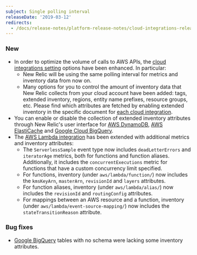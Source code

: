 ```yaml
---
subject: Single polling interval
releaseDate: '2019-03-12'
redirects:
  - /docs/release-notes/platform-release-notes/cloud-integrations-release-notes/2019-03-08-integrations-single-polling-interval
---
```


### New

* In order to optimize the volume of calls to AWS APIs, the [cloud integrations setting](https://docs.newrelic.com/docs/integrations/new-relic-integrations/getting-started/configure-polling-frequency-data-collection-cloud-integrations) options have been enhanced. In particular:
  * New Relic will be using the same polling interval for metrics and inventory data from now on.
  * Many options for you to control the amount of inventory data that New Relic collects from your cloud account have been added: tags, extended inventory, regions, entity name prefixes, resource groups, etc. Please find which attributes are fetched by enabling extended inventory in the specific document for [each cloud integration](https://docs.newrelic.com/docs/integrations/amazon-integrations/aws-integrations-list).
* You can enable or disable the collection of extended inventory attributes through New Relic's user interface for [AWS DynamoDB](https://docs.newrelic.com/docs/integrations/amazon-integrations/aws-integrations-list/aws-dynamodb-monitoring-integration), [AWS ElastiCache](https://docs.newrelic.com/docs/integrations/amazon-integrations/aws-integrations-list/aws-elasticache-monitoring-integration) and [Google Cloud BigQuery](https://docs.newrelic.com/docs/integrations/google-cloud-platform-integrations/gcp-integrations-list/google-bigquery-monitoring-integration).
* The [AWS Lambda integration](https://docs.newrelic.com/docs/integrations/amazon-integrations/aws-integrations-list/aws-lambda-monitoring-integration) has been extended with additional metrics and inventory attributes:
  * The `ServerlessSample` event type now includes `deadLetterErrors` and `iteratorAge` metrics, both for functions and function aliases. Additionally, it includes the `concurrentExecutions` metric for functions that have a custom concurrency limit specified.
  * For functions, inventory (under `aws/lambda/function/`) now includes the `kmsKeyArn`, `masterArn`, `revisionId` and `layers` attributes.
  * For function aliases, inventory (under `aws/lambda/alias/`) now includes the `revisionId` and `routingConfig` attributes.
  * For mappings between an AWS resource and a function, inventory (under `aws/lambda/event-source-mapping/`) now includes the `stateTransitionReason` attribute.

### Bug fixes

* [Google BigQuery](https://docs.newrelic.com/docs/integrations/google-cloud-platform-integrations/gcp-integrations-list/google-bigquery-monitoring-integration) tables with no schema were lacking some inventory attributes.
